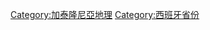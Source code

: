 {{Commons cat|Province of Barcelona}}

[[Category:加泰隆尼亞地理|Category:加泰隆尼亞地理]]
[[Category:西班牙省份|Category:西班牙省份]]